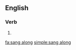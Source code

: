 ==English==

===Verb===
{{head|en|verb form}}

# {{en-simple past of|sing along}}

[[fa:sang along]]
[[simple:sang along]]